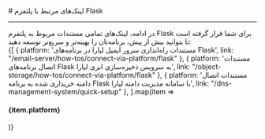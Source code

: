 

<Layout>
<Head>
<title>مستندات لینک‌های مرتبط با Flask - لیارا</title>
<meta property="og:title" content="مستندات خدمات رایانش ابری لیارا" />
<meta property="og:description" content="مستندات لینک‌های مرتبط با فریم‌ورک Flask در لیارا"  />
</Head>
# لینک‌های مرتبط با پلتفرم Flask 
<hr className="mb-2" />
در ادامه، لینک‌های تمامی مستندات مربوط به پلتفرم Flask برای شما قرار گرفته است تا بتوانید بیش از پیش، برنامه‌تان را بهینه‌تر و سریع‌تر توسعه دهید:
<div className='h-2' />
<div className="grid md:grid-cols-1 gap-4">
            {[
    { platform: 'مستندات راه‌اندازی سرور ایمیل لیارا در برنامه‌های Flask', link: "/email-server/how-tos/connect-via-platform/flask" },
    { platform: 'مستندات اتصال برنامه‌های Flask به سرویس ذخیره‌سازی ابری لیارا', link: "/object-storage/how-tos/connect-via-platform/flask" },
    { platform: 'مستندات اتصال دامنه خریداری شده به برنامه Flask با سامانه مدیریت دامنه لیارا', link: "/dns-management-system/quick-setup" },
      ].map(item =>
    <Link href={item.link}>
    <Card className="flex cursor-pointer w-full items-center justify-between">
        <div className="flex items-center gap-3">
        <h4>
            {item.platform}
        </h4>
        </div>
        <GoArrowLeft className="ml-1" />
    </Card>
    </Link>
            )}
          </div>

</Layout>